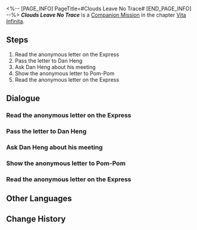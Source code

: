 <%-- [PAGE_INFO]
PageTitle=#Clouds Leave No Trace#
[END_PAGE_INFO] --%>
{{Stub|Dialogue.}}
{{Mission Infobox
|id            = 2021001
|title         = 
|image         = Mission Clouds Leave No Trace.png{{subst:void|<!--$UPLOAD:<<SpriteOutput/Chronicle/2021001.png>-<Mission Clouds Leave No Trace.png>-<Fate's Atlas Images>>-->}}
|type          = Companion
|event_name    = 
|chapter       = Vita Infinita (Companion Mission Chapter)
|requirements  = [[Trailblaze Mission]] ''[[Obsequies Performed, A Long Road Ahead]]'' completed
|summary       = A sinner returned to surrender, and a hero reunited with friends. Little did they know that the sword in her hand pointed to the scars in her own soul.
|characters    = Trailblazer
|startLocation = [[<!--starting world-->]] - [[<!--starting area-->]]
|world         = <!--starting world-->
|area          = <!--starting area-->
|prev          = 
|next          = 
|rewards       = Trailblaze EXP*600; Stellar Jade*100; Traveler's Guide*6; Lost Crystal*4; Lifeless Blade*6; Credit*50,000
}}
'''''Clouds Leave No Trace''''' is a [[Companion Mission]] in the chapter [[Vita Infinita (Companion Mission Chapter)|Vita Infinita]].

==Steps==
# Read the anonymous letter on the Express
# Pass the letter to Dan Heng
# Ask Dan Heng about his meeting
# Show the anonymous letter to Pom-Pom
# Read the anonymous letter on the Express

<!--
==Gameplay Notes==

--><!--
==Trial Character==

-->
==Dialogue==
{{Stub Dialogue}}
===Read the anonymous letter on the Express===
{{Mission Description|type=companion|location=<!--to be added-->|A letter without a sender silently lies in the Express' Parlor Car. No one knows of its arrival, just like how no one knows who will receive it.}}
{{Dialogue Start}}
:{{tx}}
{{Dialogue End}}

===Pass the letter to Dan Heng===
{{Mission Description|type=companion|location=<!--to be added-->|update|The business outlined in the letter is muddled. However, it is clear that whoever left it wishes to invite Dan Heng to an "old place" familiar to him and reminisce past friendships.}}
{{Dialogue Start}}
:{{tx}}
{{Dialogue End}}

===Ask Dan Heng about his meeting===
{{Mission Description|type=companion|location=<!--to be added-->|update|Delivering the message to Dan Heng and having him attend the meeting alone doesn't imply that you are indifferent to what later transpires.}}
{{Dialogue Start}}
:{{tx}}
{{Dialogue End}}

===Show the anonymous letter to Pom-Pom===
{{Mission Description|type=companion|location=<!--to be added-->|update|A letter without a sender silently lies in the Express' Parlor Car. No one knows of its arrival, just like how no one knows who will receive it.}}
{{Dialogue Start}}
:{{tx}}
{{Dialogue End}}

===Read the anonymous letter on the Express===
{{Dialogue Start}}
:{{tx}}
{{Dialogue End}}

==Other Languages==
{{Other Languages
|en   = Clouds Leave No Trace
|zhs  = 云无留迹
|zht  = 雲無留跡
|ja   = 流雲無痕
|ko   = 흔적을 남기지 않은 구름
|es   = Las nubes no dejan huellas
|fr   = Les nuages s'estompent sans laisser de trace
|ru   = Блуждающее облако
|th   = เมฆที่ไร้ร่องรอย
|vi   = Mây Đi Không Dấu Vết
|de   = Die vorbeiziehende Wolke
|id   = Awan Tidak Meninggalkan Jejak
|pt   = Nuvens Não Deixam Rastros
}}

==Change History==
{{Change History|1.4}}
